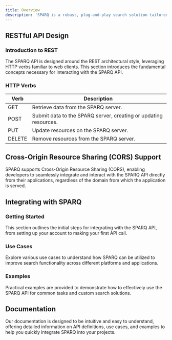 ```yaml
---
title: Overview
description: 'SPARQ is a robust, plug-and-play search solution tailored for websites, mobile applications, and enterprise software. It offers a streamlined approach to customizing, analyzing, and enhancing search experiences for users with minimal involvement from IT staff and no need for infrastructure investment. This document provides a comprehensive guide to integrating with SPARQ, including definitions, use-cases, and practical examples.'
---
```


## RESTful API Design

### Introduction to REST

The SPARQ API is designed around the REST architectural style, leveraging HTTP verbs familiar to web clients. This section introduces the fundamental concepts necessary for interacting with the SPARQ API.

### HTTP Verbs

| Verb      | Description |
| ----------- | ----------- |
| GET      | Retrieve data from the SPARQ server.       |
| POST   | Submit data to the SPARQ server, creating or updating resources.        |
| PUT   | Update resources on the SPARQ server.        |
| DELETE   | Remove resources from the SPARQ server.        |


## Cross-Origin Resource Sharing (CORS) Support

SPARQ supports Cross-Origin Resource Sharing (CORS), enabling developers to seamlessly integrate and interact with the SPARQ API directly from their applications, regardless of the domain from which the application is served.

## Integrating with SPARQ

### Getting Started
This section outlines the initial steps for integrating with the SPARQ API, from setting up your account to making your first API call.

### Use Cases
Explore various use cases to understand how SPARQ can be utilized to improve search functionality across different platforms and applications.

### Examples
Practical examples are provided to demonstrate how to effectively use the SPARQ API for common tasks and custom search solutions.


## Documentation
Our documentation is designed to be intuitive and easy to understand, offering detailed information on API definitions, use cases, and examples to help you quickly integrate SPARQ into your projects.